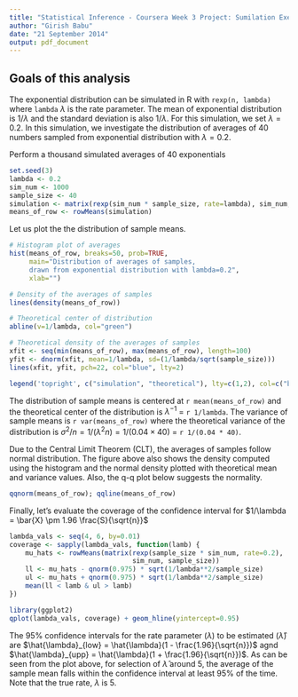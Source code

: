 ```yaml
---
title: "Statistical Inference - Coursera Week 3 Project: Sumilation Exercises"
author: "Girish Babu"
date: "21 September 2014"
output: pdf_document
---
```


## Goals of this analysis
The exponential distribution can be simulated in R with `rexp(n, lambda)` where
`lambda` $\lambda$ is the rate parameter. The mean of exponential distribution is 
$1/\lambda$ and the standard deviation is also $1/\lambda$. For this simulation,
we set $\lambda=0.2$. In this simulation, we investigate the distribution of
averages of 40 numbers sampled from exponential distribution with $\lambda=0.2$.

Perform a thousand simulated averages of 40 exponentials

```r
set.seed(3)
lambda <- 0.2
sim_num <- 1000
sample_size <- 40
simulation <- matrix(rexp(sim_num * sample_size, rate=lambda), sim_num, sample_size)
means_of_row <- rowMeans(simulation)
```

Let us plot the the distribution of sample means.

```r
# Histogram plot of averages
hist(means_of_row, breaks=50, prob=TRUE,
     main="Distribution of averages of samples,
     drawn from exponential distribution with lambda=0.2",
     xlab="")

# Density of the averages of samples
lines(density(means_of_row))

# Theoretical center of distribution
abline(v=1/lambda, col="green")

# Theoretical density of the averages of samples
xfit <- seq(min(means_of_row), max(means_of_row), length=100)
yfit <- dnorm(xfit, mean=1/lambda, sd=(1/lambda/sqrt(sample_size)))
lines(xfit, yfit, pch=22, col="blue", lty=2)

legend('topright', c("simulation", "theoretical"), lty=c(1,2), col=c("black", "blue"))
```

The distribution of sample means is centered at `r mean(means_of_row)`
and the theoretical center of the distribution is $\lambda^{-1}$ = `r 1/lambda`.
The variance of sample means is `r var(means_of_row)` where the theoretical variance
of the distribution is $\sigma^2 / n = 1/(\lambda^2 n) = 1/(0.04 \times 40)$ =
`r 1/(0.04 * 40)`.

Due to the Central Limit Theorem (CLT), the averages of samples follow normal
distribution. The figure above also shows the density computed using the histogram and the
normal density plotted with theoretical mean and variance values. Also, the
q-q plot below suggests the normality.

```r
qqnorm(means_of_row); qqline(means_of_row)
```

Finally, let's evaluate the coverage of the confidence interval for
$1/\lambda = \bar{X} \pm 1.96 \frac{S}{\sqrt{n}}$

```r
lambda_vals <- seq(4, 6, by=0.01)
coverage <- sapply(lambda_vals, function(lamb) {
    mu_hats <- rowMeans(matrix(rexp(sample_size * sim_num, rate=0.2),
                               sim_num, sample_size))
    ll <- mu_hats - qnorm(0.975) * sqrt(1/lambda**2/sample_size)
    ul <- mu_hats + qnorm(0.975) * sqrt(1/lambda**2/sample_size)
    mean(ll < lamb & ul > lamb)
})

library(ggplot2)
qplot(lambda_vals, coverage) + geom_hline(yintercept=0.95)
```

The 95% confidence intervals for the rate parameter ($\lambda$) to be estimated
($\hat{\lambda}$) are
$\hat{\lambda}_{low} = \hat{\lambda}(1 - \frac{1.96}{\sqrt{n}})$ agnd
$\hat{\lambda}_{upp} = \hat{\lambda}(1 + \frac{1.96}{\sqrt{n}})$.
As can be seen from the plot above, for selection of $\hat{\lambda}$ around 5,
the average of the sample mean falls within the confidence interval at least 95% of the time.
Note that the true rate, $\lambda$ is 5.
